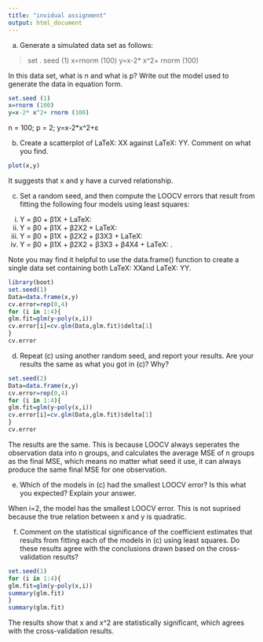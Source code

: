---
title: "invidual assignment"
output: html_document
---
(a) Generate a simulated data set as follows:

> set . seed (1)
> x=rnorm (100)
> y=x-2* x^2+ rnorm (100)

In this data set, what is n and what is p? Write out the model used to generate the data in equation form.

```{r}
set.seed (1)
x=rnorm (100)
y=x-2* x^2+ rnorm (100)
```

n = 100;
p = 2;
y=x-2*x^2+ε


(b) Create a scatterplot of LaTeX: XX against LaTeX: YY. Comment on what you find.
```{r}
plot(x,y)
```

It suggests that x and y have a curved relationship.

(c) Set a random seed, and then compute the LOOCV errors that result from fitting the following four models using least squares:

i. Y = β0 + β1X + LaTeX: \varepsilonε
ii. Y = β0 + β1X + β2X2 + LaTeX: \varepsilonε
iii. Y = β0 + β1X + β2X2 + β3X3 + LaTeX: \varepsilonε
iv. Y = β0 + β1X + β2X2 + β3X3 + β4X4 + LaTeX: \varepsilonε.

Note you may find it helpful to use the data.frame() function to create a single data set containing both LaTeX: XXand LaTeX: YY.
```{r}
library(boot)
set.seed(1)
Data=data.frame(x,y)
cv.error=rep(0,4)
for (i in 1:4){
glm.fit=glm(y~poly(x,i))
cv.error[i]=cv.glm(Data,glm.fit)$delta[1]
}
cv.error
```

(d) Repeat (c) using another random seed, and report your results. Are your results the same as what you got in (c)? Why?
```{r}
set.seed(2)
Data=data.frame(x,y)
cv.error=rep(0,4)
for (i in 1:4){
glm.fit=glm(y~poly(x,i))
cv.error[i]=cv.glm(Data,glm.fit)$delta[1]
}
cv.error
```
The results are the same. This is because LOOCV always seperates the observation data into n groups, and calculates the average MSE of n groups as the final MSE, which means no matter what seed it use, it can always produce the same final MSE for one observation.

(e) Which of the models in (c) had the smallest LOOCV error? Is this what you expected? Explain your answer.

When i=2, the model has the smallest LOOCV error. This is not suprised because the true relation between x and y is quadratic.


(f) Comment on the statistical significance of the coefficient estimates that results from fitting each of the models in (c) using least squares. Do these results agree with the conclusions drawn based on the cross-validation results?

```{r}
set.seed(1)
for (i in 1:4){
glm.fit=glm(y~poly(x,i))
summary(glm.fit)
}
summary(glm.fit)
```

The results show that x and x^2 are statistically significant, which agrees with the cross-validation results.